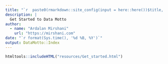 ```yaml
---
title: "`r  paste0(rmarkdown::site_config(input = here::here())$title, ':', ' Get Started')`"
description: |
  Get Started to Data Motto
author:
  - name: "Ardalan Mirshani"
    url: "https://mirshani.com"
date: "`r format(Sys.time(), '%d %B, %Y')`"
output: DataMotto::Index
---
```


```r
htmltools::includeHTML("resources/Get_started.html")
```
